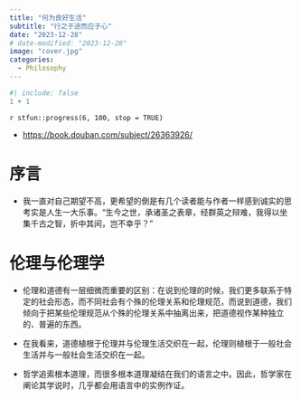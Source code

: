 ```yaml
---
title: "何为良好生活"
subtitle: "行之于途而应于心"
date: "2023-12-28"
# date-modified: "2023-12-28"
image: "cover.jpg"
categories: 
  - Philosophy
---
```


```r
#| include: false
1 + 1
```

::: {.callout-note title='Progress'}
`r stfun::progress(6, 100, stop = TRUE)`

<!-- 读后感：[读《管理行为》](https://shitao5.org/posts/glxw/)。 -->
:::

::: {.callout-tip title="Learning Source"}
- <https://book.douban.com/subject/26363926/>
:::

# 序言 {-}

- <p>我一直对自己期望不高，更希望的倒是有几个读者能与作者一样感到诚实的思考实是人生一大乐事。“生今之世，承诸圣之表章，经群英之辩难，我得以坐集千古之智，折中其间，岂不幸乎？”</p>

# 伦理与伦理学

- 伦理和道德有一层细微而重要的区别：在说到伦理的时候，我们更多联系于特定的社会形态，而不同社会有个殊的伦理关系和伦理规范，而说到道德，我们倾向于把某些伦理规范从个殊的伦理关系中抽离出来，把道德视作某种独立的、普遍的东西。

- 在我看来，道德植根于伦理并与伦理生活交织在一起，伦理则植根于一般社会生活并与一般社会生活交织在一起。

- 哲学追索根本道理，而很多根本道理凝结在我们的语言之中。因此，哲学家在阐论其学说时，几乎都会用语言中的实例作证。


















